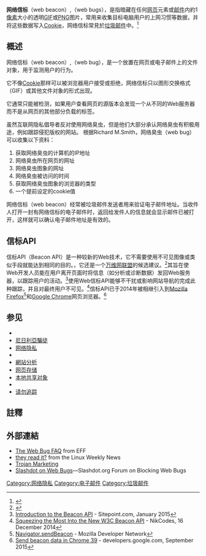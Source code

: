 
{{NoteTA
|G1=IT
}}
'''网络信标'''（web beacon）,（web bugs），是指暗藏在任何[[网页|网页]]元素或[[邮件|邮件]]内約1[[像素|像素]]大小的透明[[GIF|GIF]]或[[PNG|PNG]]图片，常用来收集目标电脑用户的上网习惯等数据，并将这些数据写入[[Cookie|Cookie]]，网络信标常見於[[垃圾邮件|垃圾邮件]]中。<ref>{{cite web|url=http://news.cnet.com/2100-1017-243077.html|title=Nearly undetectable tracking device raises concern|date=July 12, 2000|website=|publisher=|access-date=|author=Stefanie Olsen|work=CNET News|accessdate=July 12, 2012|archive-date=2014-11-07|archive-url=https://web.archive.org/web/20141107101823/http://news.cnet.com/2100-1017-243077.html|dead-url=no}}</ref>

==概述==
网络信标（web beacon）,（web bug），是一个放置在网页或电子邮件上的文件对象，用于监测用户的行为。

它不像[[Cookie|Cookie]]那样可以被浏览器用户接受或拒绝，网络信标只以图形交换格式（GIF）或其他文件对象的形式出现。

它通常只能被检测，如果用户查看网页的源版本会发现一个从不同的Web服务器而不是从网页的其他部分负载的标签。

虽然互联网隐私倡导者反对使用网络臭虫，但是他们大部分承认网络臭虫有积极用途，例如跟踪侵犯版权的网站。
根据Richard M.Smith，网络臭虫（web bug）可以收集以下资料：
# 获取网络臭虫的计算机的IP地址
# 网络臭虫所在网页的网址
# 网络臭虫图象的网址
# 网络臭虫被访问的时间
# 获取网络臭虫图象的浏览器的类型
# 一个提前设定的cookie值

网络信标（web beacon）经常被垃圾邮件发送者用来验证电子邮件地址。当收件人打开一封有网络信标的电子邮件时，返回给发件人的信息就会显示邮件已被打开，这样就可以确认电子邮件地址是有效的。 

== 信标API ==
信标API（Beacon API）是一种较新的Web技术，它不需要使用不可见图像或类似手段就能达到相同的目的。{{as of|2017|04}}，它还是一个[[万维网联盟|万维网联盟]]的候选建议。<ref>{{Cite web |url=https://www.w3.org/TR/beacon/ |title=Beacon W3C Candidate Recommendation 13 April 2017 |access-date=2017-12-08 |archive-date=2021-03-03 |archive-url=https://web.archive.org/web/20210303203846/http://www.w3.org/TR/beacon/ |dead-url=no }}</ref>其旨在使Web开发人员能在用户离开页面时将信息（如分析或诊断数据）发回Web服务器，以跟踪用户的活动。<ref>[https://www.sitepoint.com/introduction-beacon-api/  Introduction to the Beacon API ] {{Wayback|url=https://www.sitepoint.com/introduction-beacon-api/ |date=20210309010315 }} - Sitepoint.com, January 2015</ref>使用Web信标API能够不干扰或影响网站导航的完成此种跟踪，并且对最终用户不可见。<ref>[https://nikcodes.com/2014/12/16/squeezing-the-most-into-the-new-w3c-beacon-api/ Squeezing the Most Into the New W3C Beacon API ] {{Wayback|url=https://nikcodes.com/2014/12/16/squeezing-the-most-into-the-new-w3c-beacon-api/ |date=20171003030810 }} - NikCodes, 16 December 2014</ref>信标API已于2014年被相继引入到[[Mozilla_Firefox|Mozilla Firefox]]<ref>[https://developer.mozilla.org/en-US/docs/Web/API/Navigator/sendBeacon  Navigator.sendBeacon] {{Wayback|url=https://developer.mozilla.org/en-US/docs/Web/API/Navigator/sendBeacon |date=20210430204701 }} - Mozilla Developer Network</ref>和[[Google_Chrome|Google Chrome]]网页浏览器。<ref>[https://developers.google.com/web/updates/2014/10/Send-beacon-data-in-Chrome-39  Send beacon data in Chrome 39] {{Wayback|url=https://developers.google.com/web/updates/2014/10/Send-beacon-data-in-Chrome-39 |date=20210413030320 }} - developers.google.com, September 2015</ref>

==参见==
*{{tsl|en|Facebook Beacon|Facebook信标}}
*[[尼日利亞騙徒|尼日利亞騙徒]]
*[[网络隐私|网络隐私]]
*{{tsl|en|Web visitor tracking|网站访客跟踪}}
*[[網站分析|網站分析]]
*[[网页存储|网页存储]]
*[[本地共享对象|本地共享对象]]
*{{tsl|en|Quantcast}}
* [[请勿追踪|请勿追踪]]

==註釋==
{{reflist}}

== 外部連結 ==
*[https://web.archive.org/web/20120629051001/http://w2.eff.org/Privacy/Marketing/web_bug.html The Web Bug FAQ] from EFF
* [https://lwn.net/Articles/86893/Did they read it?]{{dead link|date=2018年4月 |bot=InternetArchiveBot |fix-attempted=yes }} from the Linux Weekly News
*[http://bcn.boulder.co.us/~neal/privacy/trojanmarketing.html Trojan Marketing] {{Wayback|url=http://bcn.boulder.co.us/~neal/privacy/trojanmarketing.html |date=20050309021147 }}
* [http://yro.slashdot.org/yro/13/06/10/1623217.shtml Slashdot on Web Bugs]{{Dead link|date=2018年7月 |bot=InternetArchiveBot |fix-attempted=yes }}—Slashdot.org Forum on Blocking Web Bugs


[[Category:网络隐私|Category:网络隐私]]
[[Category:电子邮件|Category:电子邮件]]
[[Category:垃圾邮件|Category:垃圾邮件]]